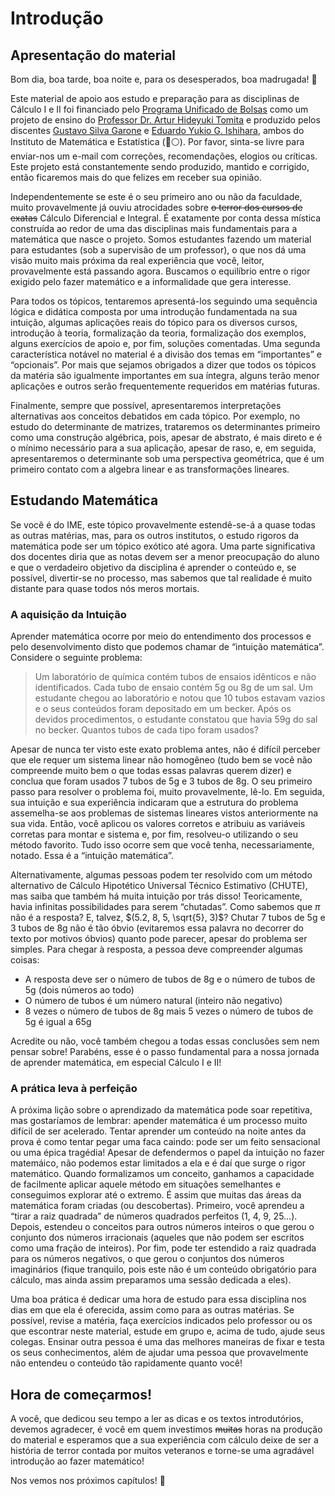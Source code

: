 # Introdução

## Apresentação do material

Bom dia, boa tarde, boa noite e, para os desesperados, boa madrugada! 👋

Este material de apoio aos estudo e preparação para as disciplinas de Cálculo I e II foi financiado pelo 
[Programa Unificado de Bolsas](https://prip.usp.br/pub/) como um projeto de ensino do 
[Professor Dr. Artur Hideyuki Tomita](https://www.ime.usp.br/~tomita/) e produzido pelos discentes 
[Gustavo Silva Garone](gustavo.garone@usp.br) e [Eduardo Yukio G. Ishihara](eduardoyukio.ishihara@usp.br), ambos do 
Instituto de Matemática e Estatística (🔴⚪). Por favor, sinta-se livre para enviar-nos um e-mail com correções, 
recomendações, elogios ou críticas. Este projeto está constantemente sendo produzido, mantido e corrigido, então 
ficaremos mais do que felizes em receber sua opinião.

Independentemente se este é o seu primeiro ano ou não da faculdade, muito provavelmente já ouviu atrocidades sobre 
~~o terror dos cursos de exatas~~ Cálculo Diferencial e Integral. É exatamente por conta dessa mística construída ao 
redor de uma das disciplinas mais fundamentais para a matemática que nasce o projeto. Somos estudantes fazendo um 
material para estudantes (sob a supervisão de um professor), o que nos dá uma visão muito mais próxima da real 
experiência que você, leitor, provavelmente está passando agora. Buscamos o equilíbrio entre o rigor exigido pelo fazer 
matemático e a informalidade que gera interesse.

Para todos os tópicos, tentaremos apresentá-los seguindo uma sequência lógica e didática composta por uma introdução 
fundamentada na sua intuição, algumas aplicações reais do tópico para os diversos cursos, introdução à teoria, 
formalização da teoria, formalização dos exemplos, alguns exercícios de apoio e, por fim, soluções comentadas. 
Uma segunda característica notável no material é a divisão dos temas em "importantes" e "opcionais". Por mais que 
sejamos obrigados a dizer que todos os tópicos da matéria são igualmente importantes em sua íntegra, alguns terão menor 
aplicações e outros serão frequentemente requeridos em matérias futuras. 

Finalmente, sempre que possível, apresentaremos interpretações alternativas aos conceitos debatidos em cada tópico. Por 
exemplo, no estudo do determinante de matrizes, trataremos os determinantes primeiro como uma construção algébrica, 
pois, apesar de abstrato, é mais direto e é o mínimo necessário para a sua aplicação, apesar de raso, e, em seguida, 
apresentaremos o determinante sob uma perspectiva geométrica, que é um primeiro contato com a algebra linear e as 
transformações lineares.

## Estudando Matemática

Se você é do IME, este tópico provavelmente estendê-se-á a quase todas as outras matérias, mas, para os outros 
institutos, o estudo rigoros da matemática pode ser um tópico exótico até agora. Uma parte significativa dos docentes 
diria que as notas devem ser a menor preocupação do aluno e que o verdadeiro objetivo da disciplina é aprender o 
conteúdo e, se possível, divertir-se no processo, mas sabemos que tal realidade é muito distante para quase todos nós 
meros mortais.

### A aquisição da Intuição

Aprender matemática ocorre por meio do entendimento dos processos e pelo desenvolvimento disto que podemos chamar de 
"intuição matemática". Considere o seguinte problema:

>Um laboratório de química contém tubos de ensaios idênticos e não identificados. Cada tubo de ensaio contém 5g ou 8g 
>de um sal. Um estudante chegou ao laboratório e notou que 10 tubos estavam vazios e o seus conteúdos foram depositado 
>em um becker. Após os devidos procedimentos, o estudante constatou que havia 59g do sal no becker.
>Quantos tubos de cada tipo foram usados?

Apesar de nunca ter visto este exato problema antes, não é difícil perceber que ele requer um sistema linear não 
homogêneo (tudo bem se você não compreende muito bem o que todas essas palavras querem dizer) e conclua que foram 
usados 7 tubos de 5g e 3 tubos de 8g. O seu primeiro passo para resolver o problema foi, muito provavelmente, lê-lo. Em 
seguida, sua intuição e sua experiência indicaram que a estrutura do problema assemelha-se aos problemas de sistemas 
lineares vistos anteriormente na sua vida. Então, você aplicou os valores corretos e atribuiu as variáveis corretas para 
montar e sistema e, por fim, resolveu-o utilizando o seu método favorito. Tudo isso ocorre sem que você tenha, 
necessariamente, notado. Essa é a "intuição matemática".

Alternativamente, algumas pessoas podem ter resolvido com um método alternativo de Cálculo Hipotético Universal Técnico 
Estimativo (CHUTE), mas saiba que também há muita intuição por trás disso! Teoricamente, havia infinitas possibilidades 
para serem "chutadas". Como sabemos que $\pi$ não é a resposta? E, talvez, $(5.2, 8, 5, \sqrt{5}, 3)$?
Chutar 7 tubos de 5g e 3 tubos de 8g não é tão óbvio (evitaremos essa palavra no decorrer do texto por motivos óbvios) 
quanto pode parecer, apesar do problema ser simples. Para chegar à resposta, a pessoa deve compreender algumas coisas:

- A resposta deve ser o número de tubos de 8g e o número de tubos de 5g (dois números ao todo)
- O número de tubos é um número natural (inteiro não negativo)
- 8 vezes o número de tubos de 8g mais 5 vezes o número de tubos de 5g é igual a 65g

Acredite ou não, você também chegou a todas essas conclusões sem nem pensar sobre! Parabéns, esse é o passo fundamental 
para a nossa jornada de aprender matemática, em especial Cálculo I e II!

### A prática leva à perfeição

A próxima lição sobre o aprendizado da matemática pode soar repetitiva, mas gostaríamos de lembrar: apender matemática é 
um processo muito difícil de ser acelerado. Tentar aprender um conteúdo na noite antes da prova é como tentar pegar uma 
faca caindo: pode ser um feito sensacional ou uma épica tragédia! Apesar de defendermos o papel da intuição no fazer 
matemáico, não podemos estar limitados a ela e é daí que surge o rigor matemático. Quando formalizamos um conceito, 
ganhamos a capacidade de facilmente aplicar aquele método em situações semelhantes e conseguimos explorar até o extremo. 
É assim que muitas das áreas da matemática foram criadas (ou descobertas). Primeiro, você aprendeu a "tirar a raiz 
quadrada" de números quadrados perfeitos (1, 4, 9, 25...). Depois, estendeu o conceitos para outros números inteiros o 
que gerou o conjunto dos números irracionais (aqueles que não podem ser escritos como uma fração de inteiros). Por fim, 
pode ter estendido a raiz quadrada para os números negativos, o que gerou o conjuntos dos números imaginários (fique
tranquilo, pois este não é um conteúdo obrigatório para cálculo, mas ainda assim preparamos uma sessão dedicada a eles).

Uma boa prática é dedicar uma hora de estudo para essa disciplina nos dias em que ela é oferecida, assim como para as 
outras matérias. Se possível, revise a matéria, faça exercícios indicados pelo professor ou os que escontrar neste 
material, estude em grupo e, acima de tudo, ajude seus colegas. Ensinar outra pessoa é uma das melhores maneiras de 
fixar e testa os seus conhecimentos, além de ajudar uma pessoa que provavelmente não entendeu o conteúdo tão rapidamente 
quanto você!

## Hora de começarmos!

A você, que dedicou seu tempo a ler as dicas e os textos introdutórios, devemos agradecer, é você em quem investimos 
~~muitas~~ horas na produção do material e esperamos que a sua experiência com cálculo deixe de ser a história de terror 
contada por muitos veteranos e torne-se uma agradável introdução ao fazer matemático!

Nos vemos nos próximos capítulos! 🤩